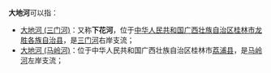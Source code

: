 '''大地河'''可以指：

*[[大地河_(三门河)|大地河 (三门河)]]：又称'''下花河'''，位于[[中华人民共和国|中华人民共和国]][[广西壮族自治区|广西壮族自治区]][[桂林市|桂林市]][[龙胜各族自治县|龙胜各族自治县]]，是[[三门河_(古宜河)|三门河]]右岸支流；
*[[大地河_(马岭河)|大地河 (马岭河)]]：位于中华人民共和国广西壮族自治区桂林市[[荔浦县|荔浦县]]，是[[马岭河_(荔浦河)|马岭河]]左岸支流；

{{disambig|D|Cat=三字地名消歧义}}